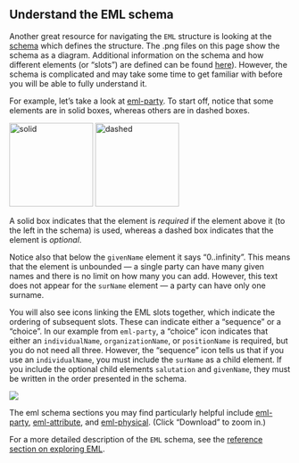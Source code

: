## Understand the EML schema

Another great resource for navigating the `EML` structure is looking at the [schema](https://github.com/NCEAS/eml) which defines the structure. The .png files on this page show the schema as a diagram. Additional information on the schema and how different elements (or "slots") are defined can be found [here](https://knb.ecoinformatics.org/#external//emlparser/docs/eml-2.1.1/index.html)). However, the schema is complicated and may take some time to get familiar with before you will be able to fully understand it.

For example, let's take a look at [eml-party](https://github.com/NCEAS/eml/blob/master/eml-party.png). To start off, notice that some elements are in solid boxes, whereas others are in dashed boxes.

<img src="../images/eml-surname.png" alt="solid" style="width: 150px;"/>  <img src="../images/eml-givenname.png" alt="dashed" style="width: 150px;"/>

A solid box indicates that the element is _required_ if the element above it (to the left in the schema) is used, whereas a dashed box indicates that the element is _optional_.

Notice also that below the `givenName` element it says "0..infinity". This means that the element is unbounded &mdash; a single party can have many given names and there is no limit on how many you can add. However, this text does not appear for the `surName` element &mdash; a party can have only one surname.

You will also see icons linking the EML slots together, which indicate the ordering of subsequent slots. These can indicate either a "sequence" or a "choice". In our example from `eml-party`, a "choice" icon indicates that either an `individualName`, `organizationName`, or `positionName` is required, but you do not need all three. However, the "sequence" icon tells us that if you use an `individualName`, you must include the `surName` as a child element. If you include the optional child elements `salutation` and `givenName`, they must be written in the order presented in the schema.

![](../images/eml-party.png)

The eml schema sections you may find particularly helpful include [eml-party](https://github.com/NCEAS/eml/blob/master/eml-party.png), [eml-attribute](https://github.com/NCEAS/eml/blob/master/eml-attribute.png), and [eml-physical](https://github.com/NCEAS/eml/blob/master/eml-physical.png). (Click "Download" to zoom in.)

For a more detailed description of the `EML` schema, see the [reference section on exploring EML](https://nceas.github.io/datateam-training/reference/explore-eml.html).
